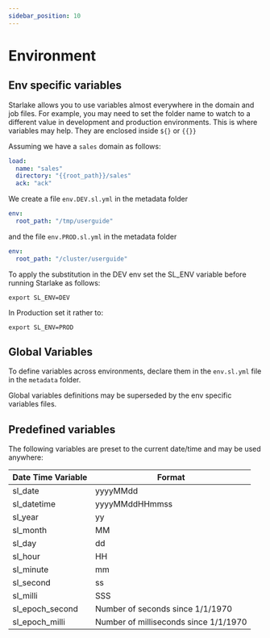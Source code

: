 ```yaml
---
sidebar_position: 10
---
```


# Environment
## Env specific variables

Starlake allows you to use variables almost everywhere in the domain and job files.
For example, you may need to set the folder name to watch to a different value
in development and production environments. This is where variables may help. They are enclosed inside 
`${}` or `{{}}`

Assuming we have a `sales` domain as follows:
```yaml
load:
  name: "sales"
  directory: "{{root_path}}/sales"
  ack: "ack"
```

We create a file `env.DEV.sl.yml` in the metadata folder 

```yaml
env:
  root_path: "/tmp/userguide"
```

and the file `env.PROD.sl.yml` in the metadata folder

```yaml
env:
  root_path: "/cluster/userguide"
```

To apply the substitution in the DEV env set the SL_ENV variable before running Starlake as follows:

```shell
export SL_ENV=DEV
```

In Production set it rather to:

```shell
export SL_ENV=PROD
```

## Global Variables
To define variables across environments, declare them in the `env.sl.yml` file in the `metadata` folder.

Global variables definitions may be superseded by the env specific variables files.  


## Predefined variables
The following variables are preset to the current date/time and may be used anywhere:

| Date Time Variable | Format                                |
|--------------------|---------------------------------------|
| sl_date         | yyyyMMdd                              |
| sl_datetime     | yyyyMMddHHmmss                        |
| sl_year         | yy                                    |
| sl_month        | MM                                    |
| sl_day          | dd                                    |
| sl_hour         | HH                                    |
| sl_minute       | mm                                    |
| sl_second       | ss                                    |
| sl_milli        | SSS                                   |
| sl_epoch_second | Number of seconds since 1/1/1970      |
| sl_epoch_milli  | Number of milliseconds since 1/1/1970 |
